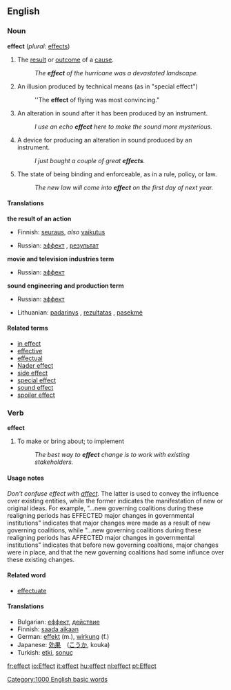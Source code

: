==English==

===Noun===
'''effect'''  (''plural:'' [[effects]])
# The [[result]] or [[outcome]] of a [[cause]].
#:''The '''effect''' of the hurricane was a devastated landscape.''
# {{film}} An illusion produced by technical means (as in "special effect")
#:''The '''effect''' of flying was most convincing."
# {{soundeng}} An alteration in sound after it has been produced by an instrument.
#: ''I use an echo '''effect''' here to make the sound more mysterious.''
# {{soundeng}} A device for producing an alteration in sound produced by an instrument.
#: ''I just bought a couple of great '''effects'''.''
# The state of being binding and enforceable, as in a rule, policy, or law.
#:''The new law will come into '''effect''' on the first day of next year.''

====Translations====
'''the result of an action'''
{{top}}
*Finnish: [[seuraus]], ''also'' [[vaikutus]]
{{mid}}
*Russian: [[эффект]] {{m}}, [[результат]] {{m}}
{{bottom}}

'''movie and television industries term'''
{{top}}
{{mid}}
*Russian: [[эффект]] {{m}}
{{bottom}}

'''sound engineering and production term'''
{{top}}
{{mid}}
*Russian: [[эффект]] {{m}}
{{bottom}}

{{checktrans}}
*Lithuanian: [[padarinys]] {{m}}, [[rezultatas]] {{m}}, [[pasekmė]] {{f}}

====Related terms====
*[[in effect]]
*[[effective]]
*[[effectual]]
*[[Nader effect]]
*[[side effect]]
*[[special effect]]
*[[sound effect]]
*[[spoiler effect]]

===Verb===
'''effect'''
# To make or bring about; to implement
#: ''The best way to '''effect''' change is to work with existing stakeholders.''

====Usage notes====
''Don't confuse effect with [[affect]].''  The latter is used to convey the influence over existing entities, while the former indicates the manifestation of new or original ideas.  For example, "...new governing coalitions during these realigning periods has EFFECTED major changes in governmental institutions" indicates that major changes were made as a result of new governing coalitions, while "...new governing coalitions during these realigning periods has AFFECTED major changes in governmental institutions" indicates that before new governing coaltions, major changes were in place, and that the new governing coalitions had some influnce over these existing changes.

====Related word====
*[[effectuate]]

====Translations====
*Bulgarian: [[еффект]], [[действие]]
*Finnish: [[saada aikaan]]
*German: [[effekt]] (m.), [[wirkung]] (f.)
*Japanese: [[効果]]　([[こうか]], kouka)
*Turkish: [[etki]], [[sonuç]]

[[Category:1000 English basic words]]

[[fr:effect]]
[[io:Effect]]
[[it:effect]]
[[hu:effect]]
[[nl:effect]]
[[pt:Effect]]
